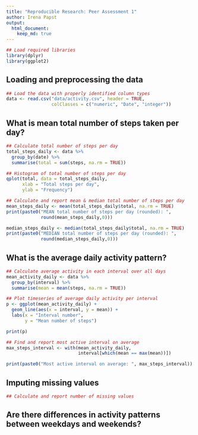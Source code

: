 ```yaml
---
title: "Reproducible Research: Peer Assessment 1"
author: Irena Papst
output: 
  html_document:
    keep_md: true
---
```


```r
## Load required libraries
library(dplyr)
library(ggplot2)
```

## Loading and preprocessing the data

```r
## Load the data with properly identified column types
data <- read.csv("data/activity.csv", header = TRUE,
                 colClasses = c("numeric", "Date", "integer"))
```

## What is mean total number of steps taken per day?

```r

## Calculate total number of steps per day
total_steps_daily <- data %>%
  group_by(date) %>%
  summarise(total = sum(steps, na.rm = TRUE))

## Histogram of total number of steps per day
qplot(total, data = total_steps_daily,
      xlab = "Total steps per day",
      ylab = "Frequency")

## Calculate and report mean & median total number of steps per day
mean_steps_daily <- mean(total_steps_daily$total, na.rm = TRUE)
print(paste0("MEAN total number of steps per day (rounded): ",
             round(mean_steps_daily,0)))

median_steps_daily <- median(total_steps_daily$total, na.rm = TRUE)
print(paste0("MEDIAN total number of steps per day (rounded): ",
             round(median_steps_daily,0)))

```

## What is the average daily activity pattern?

```r

## Calculate average activity in each interval over all days
mean_activity_daily <- data %>%
  group_by(interval) %>%
  summarise(mean = mean(steps, na.rm = TRUE))

## Plot timeseries of average daily activity per interval
p <- ggplot(mean_activity_daily) +
  geom_line(aes(x = interval, y = mean)) +
  labs(x = "Interval number",
       y = "Mean number of steps")

print(p)

## Find and report most active interval on average
max_steps_interval <- with(mean_activity_daily,
                           interval[which(mean == max(mean))])

print(paste0("Most active interval on average: ", max_steps_interval))

```

## Imputing missing values

```r

## Calculate and report number of missing values

```

## Are there differences in activity patterns between weekdays and weekends?
